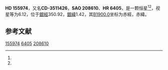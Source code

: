 {{Starbox begin
| name = HD 155974
}}
{{Starbox observe
| epoch = [[J2000.0|J2000.0]]
| constell = {{星座名待查}}<ref name=SIMBAD>{{cite web
 | url=http://simbad.u-strasbg.fr/simbad/sim-id?Ident=HR+6405
 | title =Pulsating variable Star
 | publisher=Centre de Données astronomiques de Strasbourg
 | work=SIMBAD
 | accessdate=2012-07-13}}</ref><ref name=DATA>{{cite web
 | url=http://vizier.u-strasbg.fr/viz-bin/VizieR-5?-out.add=.&-source=5050&-corr=PK=HR&-out.max=9999&HR=6405
 | title=VizieR Detailed Page
 | accessdate=2012-07-13
 | archive-date=2019-02-16
 | archive-url=https://web.archive.org/web/20190216090349/http://vizier.u-strasbg.fr/viz-bin/VizieR-5?-out.add=.&-source=5050&-corr=PK=HR&-out.max=9999&HR=6405
 | dead-url=no
 }}</ref>
| 星官 = 
| ra = {{RA|17|16|21.5}}<ref name=SIMBAD /><ref name=DATA />
| dec = {{DEC|-35|44|58}}<ref name=SIMBAD /><ref name=DATA />
| appmag_v = 6.12<ref name=SIMBAD /><ref name=DATA />
}}
{{Starbox character
| class = G0IV-V<ref name=SIMBAD /><ref name=DATA />
| b-v = 0.48<ref name=SIMBAD /><ref name=DATA />
| u-b = -0.02<ref name=SIMBAD /><ref name=DATA />
| r-i = <ref name=SIMBAD /><ref name=DATA />
| variable = 
}}
{{Starbox astrometry
| radial_v = -0.02
| prop_mo_ra = -1
| parallax = 0.023
| p_error = 
}}
{{Starbox catalog
| names =CD-3511426，[[SAO星表|SAO]] 208610，[[HD星表|HD]] 155974，[[HR星表|HR]] 6405}}
{{Starbox reference |Simbad=HR+6405}}
{{Starbox end}}

'''HD 155974'''，又名'''CD-3511426'''，'''SAO 208610'''、'''HR 6405'''，是一颗恒星<ref name=SIMBAD /><ref name=DATA />，视星等为6.12，位于[[銀道座標系|銀經]]350.92，[[銀道座標系|銀緯]]1.42，其[[B1900.0|B1900.0]]坐标为赤經{{RA|17|9|41.1}}，赤緯{{DEC|-35|1.42|38}}。

== 参考文献 ==
{{reflist}}

{{star-stub}}

[[Category:HD和HDE天體|155974]]
[[Category:HR天體|6405]]
[[Category:SAO天體|208610]]